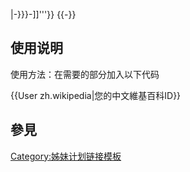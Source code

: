 {{Userbox
  |border-c = #000000
  |border-s = 1
  |id-c     = #FFFFFF
  |id       = [[File:Wikipedia-logo-v2.svg|43px]]
  |info-s   = 9
  |info-c   = #FFFFFF
  |info     = 这个用户在[[中文维基百科]]中的ID是'''[[w:zh:User:{{{1|{{PAGENAME}}}}}|-{{{{1|{{PAGENAME}}}}}}-]]'''}}<includeonly>[[Category:中文维基百科维基人|{{PAGENAME}}]]</includeonly>
<noinclude>
{{-}}
== 使用说明 ==
使用方法：在需要的部分加入以下代码

<nowiki>{{User zh.wikipedia|您的中文維基百科ID}}</nowiki>

== 參見 ==
[[Category:姊妹计划链接模板]]
</noinclude>